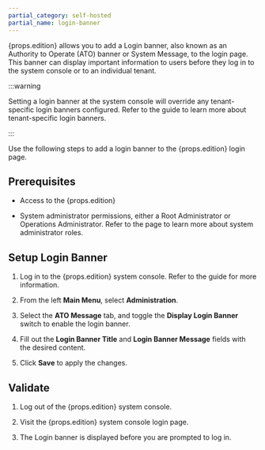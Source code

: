 ```yaml
---
partial_category: self-hosted
partial_name: login-banner
---
```





{props.edition} allows you to add a Login banner, also known as an Authority to Operate (ATO) banner or System Message, to the login page. This banner can display important information to users before they log in to the system console or to an individual tenant.


:::warning

Setting a login banner at the system console will override any tenant-specific login banners configured. Refer to the <VersionedLink text="Tenant Login Banner" url="/tenant-settings/login-banner/"/> guide to learn more about tenant-specific login banners.

:::


Use the following steps to add a login banner to the {props.edition} login page.

## Prerequisites

- Access to the {props.edition} <PaletteVertexUrlMapper
        edition={props.edition}
        text="system console"
        url="/system-management/#access-the-system-console"
      /> 
<!-- prettier-ignore -->
- System administrator permissions, either a Root Administrator or Operations Administrator. Refer to the 
  <PaletteVertexUrlMapper
     edition={props.edition}
     text="System Administrators"
     url="/system-management/account-management"
   /> page to learn more about system administrator roles.




## Setup Login Banner


<!-- prettier-ignore -->
1. Log in to the {props.edition} system console. Refer to the
    <PaletteVertexUrlMapper
        edition={props.edition}
        text="Access System Console"
        url="/system-management/#access-the-system-console"
      /> guide for more information.

2. From the left **Main Menu**, select **Administration**.

3. Select the **ATO Message** tab, and toggle the **Display Login Banner** switch to enable the login banner.

4. Fill out the **Login Banner Title** and **Login Banner Message** fields with the desired content.

5. Click **Save** to apply the changes.

## Validate

1. Log out of the {props.edition}  system console.

2. Visit the {props.edition}  system console login page.

3. The Login banner is displayed before you are prompted to log in.






